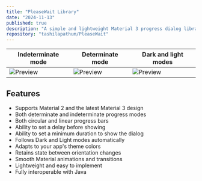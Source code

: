 ```yaml
---
title: "PleaseWait Library"
date: "2024-11-13"
published: true
description: "A simple and lightweight Material 3 progress dialog library for Android to replace now-deprecated android.app.ProgressDialog "
repository: "tashilapathum/PleaseWait"
---
```


| Indeterminate mode                                                                                                                                     | Determinate mode                                                                                                                                       | Dark and light modes                                                                                                                                   |
|--------------------------------------------------------------------------------------------------------------------------------------------------------|--------------------------------------------------------------------------------------------------------------------------------------------------------|--------------------------------------------------------------------------------------------------------------------------------------------------------|
| ![Preview](https://media.giphy.com/media/v1.Y2lkPTc5MGI3NjExZjczMmM0NzE1N2FlMmI3NmU5ZDYyODZmNWIzZjlhMjk3ZGZhMGU3YSZjdD1n/WxR15UuJyCwBzhpEYj/giphy.gif) | ![Preview](https://media.giphy.com/media/v1.Y2lkPTc5MGI3NjExNzc0YmQ5ZTBhMDU0YWNkOTJlMjIyOThlNGE0ZDQ3OTJjNTA0NTM2NiZjdD1n/dPOJQYUIjGCzMBd31N/giphy.gif) | ![Preview](https://media.giphy.com/media/v1.Y2lkPTc5MGI3NjExMDAxYjM1YTkwNDUzM2ZkYzg4YTdmNGE5ODlkMThmNTRhZmExNGUxYyZjdD1n/Z7aZNVYnjYEgTbTZS2/giphy.gif) |

## Features
- Supports Material 2 and the latest Material 3 design
- Both determinate and indeterminate progress modes
- Both circular and linear progress bars
- Ability to set a delay before showing
- Ability to set a minimum duration to show the dialog
- Follows Dark and Light modes automatically
- Adapts to your app's theme colors
- Retains state between orientation changes
- Smooth Material animations and transitions
- Lightweight and easy to implement
- Fully interoperable with Java


